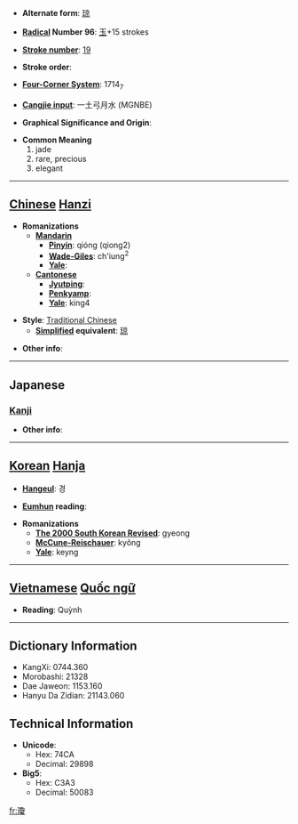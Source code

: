 * '''Alternate form''': [[琼]]

* '''[[Wiktionary:Chinese radical index| Radical]] Number 96''': [[Wiktionary:Chinese radical index 玉|玉]]+15 strokes

* '''[[Wiktionary:Chinese total strokes index|Stroke number]]''': [[Wiktionary:Chinese total strokes index 19|19]]

* '''Stroke order''': 

* '''[[Wiktionary:Chinese four corner index|Four-Corner System]]''': 1714<sub>7</sub>

* '''[[Wiktionary:Chinese Cangjie index|Cangjie input]]''': 一土弓月水 (MGNBE)

* '''Graphical Significance and Origin''': 

* '''Common Meaning'''
*#jade
*# rare, precious
*# elegant


----

== [[Chinese]] [[Hanzi]] ==

* '''Romanizations'''
** '''[[Mandarin]]'''
*** '''[[Pinyin]]''': qióng (qiong2)
*** '''[[Wade-Giles]]''': ch'iung<sup>2</sup>
*** '''[[Yale]]''': 
** '''[[Cantonese]]'''
*** '''[[Jyutping]]''':
*** '''[[Penkyamp]]''': 
*** '''[[Yale]]''': king4

* '''Style''': [[Traditional Chinese]] 
** '''[[Simplified Chinese|Simplified]] equivalent''': [[琼]]

* '''Other info''': 

----

==Japanese==
===[[Kanji]]===
{{kanji|on readings=[[けい]] (kei)|kun readings=[[たま]] (tama)}}

* '''Other info''':  

----

== [[Korean]] [[Hanja]] ==

* '''[[Hangeul]]''': 경

* '''[[Eumhun]] reading''': 

* '''Romanizations'''
** '''[[The 2000 South Korean Revised Romanization|The 2000 South Korean Revised]]''': gyeong
** '''[[McCune-Reischauer]]''': kyŏng
** '''[[Yale]]''': keyng


----

== [[Vietnamese]] [[Quốc ngữ]] ==

* '''Reading''': Quỳnh
----

== Dictionary Information ==

* KangXi: 0744.360
* Morobashi: 21328
* Dae Jaweon: 1153.160
* Hanyu Da Zidian: 21143.060

== Technical Information ==

* '''Unicode''':
** Hex: 74CA
** Decimal: 29898
* '''Big5''':
** Hex: C3A3
** Decimal: 50083

[[fr:瓊]]